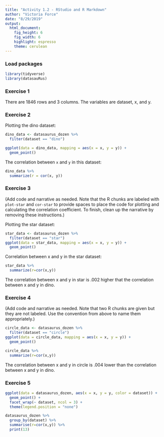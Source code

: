 ```yaml
---
title: "Activity 1.2 - RStudio and R Markdown"
author: "Victoria Force"
date: "8/29/2019"
output: 
  html_document: 
    fig_height: 6
    fig_width: 6
    highlight: espresso
    theme: cerulean
---
```


### Load packages

```r
library(tidyverse) 
library(datasauRus)
```


### Exercise 1

There are 1846 rows and 3 columns. The variables are dataset, x, and y.

### Exercise 2


Plotting the dino dataset:

```r
dino_data <- datasaurus_dozen %>%
  filter(dataset == "dino")

ggplot(data = dino_data, mapping = aes(x = x, y = y)) +
  geom_point()
```

The correlation between `x` and `y` in this dataset:

```r
dino_data %>%
  summarize(r = cor(x, y))
```

### Exercise 3

(Add code and narrative as needed. Note that the R chunks are labeled with `plot-star` and `cor-star` to provide spaces to place the code for plotting and calculating the correlation coefficient. To finish, clean up the narrative by removing these instructions.)

Plotting the star dataset:

```r
star_data <- datasaurus_dozen %>%
  filter(dataset == "star")
ggplot(data = star_data, mapping = aes(x = x, y = y)) +
  geom_point()
```

Correlation between x and y in the star dataset:

```r
star_data %>%
  summarize(r=cor(x,y))
```
The correlation between x and y in star is .002 higher that the correlation between x and y in dino.

### Exercise 4

(Add code and narrative as needed. Note that two R chunks are given but they are not labeled. Use the convention from above to name them appropriately.)

```r
circle_data <- datasaurus_dozen %>%
  filter(dataset == "circle")
ggplot(data = circle_data, mapping = aes(x = x, y = y)) +
  geom_point()

```

```r
circle_data %>%
  summarize(r=cor(x,y))
```
The correlation between x and y in circle is .004 lower than the correlation between x and y in dino.

### Exercise 5

```r
ggplot(data = datasaurus_dozen, aes(x = x, y = y, color = dataset)) +
  geom_point() +
  facet_wrap(~ dataset, ncol = 3) +
  theme(legend.position = "none")
```

```r
datasaurus_dozen %>%
  group_by(dataset) %>%
  summarise(r=cor(x,y)) %>%
  print(13)
```